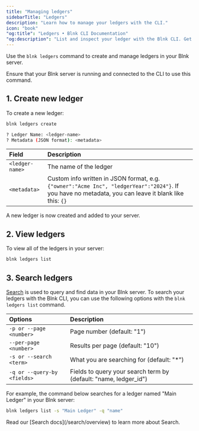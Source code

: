 ```yaml
---
title: "Managing ledgers"
sidebarTitle: "Ledgers"
description: "Learn how to manage your ledgers with the CLI."
icon: "book"
"og:title": "Ledgers • Blnk CLI Documentation"
"og:description": "List and inspect your ledger with the Blnk CLI. Get guidance on commands, output formats, and how to explore your accounts structure"
---
```



Use the `blnk ledgers` command to create and manage ledgers in your Blnk server. 

<Note>
    Ensure that your Blnk server is running and connected to the CLI to use this command.
</Note>

## 1. Create new ledger

To create a new ledger:

```sh Shell
blnk ledgers create
```
```sh Output
? Ledger Name: <ledger-name>
? Metadata (JSON format): <metadata>
```

| Field | Description |
| :--- | :--- |
| `<ledger-name>` | The name of the ledger |
| `<metadata>` | Custom info written in JSON format, e.g. `{"owner":"Acme Inc", "ledgerYear":"2024"}`. If you have no metadata, you can leave it blank like this: `{}` |

A new ledger is now created and added to your server.

## 2. View ledgers

To view all of the ledgers in your server:

```sh Shell
blnk ledgers list
```

## 3. Search ledgers

[Search](/search/overview) is used to query and find data in your Blnk server. To search your ledgers with the Blnk CLI, you can use the following options with the `blnk ledgers list` command.

| Options | Description |
| :--- | :--- |
| `-p or --page <number>` | Page number (default: "1") |
| `--per-page <number>` | Results per page (default: "10") |
| `-s or --search <term>` | What you are searching for (default: "*") |
| `-q or --query-by <fields>` | Fields to query your search term by (default: "name, ledger_id") |

For example, the command below searches for a ledger named "Main Ledger" in your Blnk server:

```sh Shell
blnk ledgers list -s "Main Ledger" -q "name"
```

<Tip>
    Read our [Search docs](/search/overview) to learn more about Search.
</Tip>

<NeedHelp />